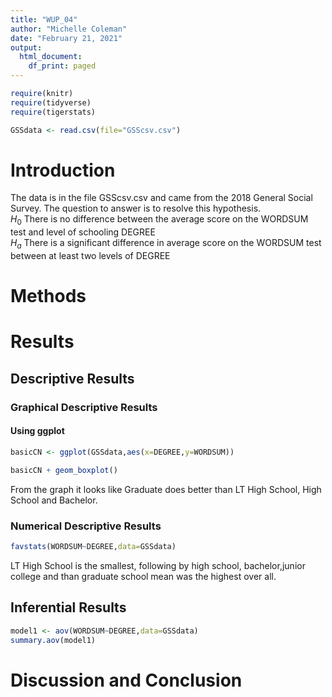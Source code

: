 ```yaml
---
title: "WUP_04"
author: "Michelle Coleman"
date: "February 21, 2021"
output:
  html_document:
    df_print: paged
---
```


```r
require(knitr)
require(tidyverse)
require(tigerstats)

GSSdata <- read.csv(file="GSScsv.csv")
```

# Introduction

<!--In this section you explain what you are trying to show.  Where did the data come from?  What is the research or other question you are trying to answer?!-->

The data is in the file GSScsv.csv and came from the 2018 General Social Survey.  The question to answer is to resolve this hypothesis.  
$H_0$ There is no difference between the average score on the WORDSUM test and level of schooling DEGREE  
$H_a$ There is a significant difference in average score on the WORDSUM test between at least two levels of DEGREE  

# Methods

<!--Decide on your methods:  use "variable analysis" or other appropriate descriptors.  Make sure to choose at least one graphical method and at least one numerical method.!-->

# Results

<!--Divide this section into two sub-sections:  One for your descriptive  results and one for your inferential results.!-->

## Descriptive Results

### Graphical Descriptive Results

   
#### Using ggplot

```r
basicCN <- ggplot(GSSdata,aes(x=DEGREE,y=WORDSUM))

basicCN + geom_boxplot()
```
  
From the graph it looks like Graduate does better than LT High School, High School and Bachelor.

<!--Graphical results here.  Make sure to show your code.  Provide appropriate labels for axes, giving units if possible, and provide a good title for the graph, too.  Use the graphical results to describe the patterns if any that exist in the data as focused toward the research question!-->

### Numerical Descriptive Results

```r
favstats(WORDSUM~DEGREE,data=GSSdata)
```

LT High School is the smallest, following by high school, bachelor,junior college and than graduate school mean was the highest over all.

<!--Numerical results go here. Use the numerical results to describe the patterns if any that exist in the data as focused toward the research question!-->

## Inferential Results

<!--State hypothesis clearly.  Make sure your discussion of the inferential test covers all the aspects that the test output produces, such as test statistic, p-value etc.  Make a decision about the null hypothesis, explain the assumptions on which the selected test/procedure was based, and why the chosen procedure satisfys the assumptions and is appropriate to answer the research question!-->

```r
model1 <- aov(WORDSUM~DEGREE,data=GSSdata)
summary.aov(model1)
```

# Discussion and Conclusion

<!--Discussion and conclusion here.  If you found a relationship be sure to consider whether the relationship occurs because one of the variavbles causes the other, or whether they perhasps are related for some other reason.  Watch the chapter 6 videos from the GeorgeTown videos collection.!-->
